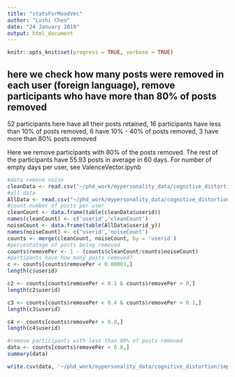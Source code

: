 ```yaml
---
title: "statsForMoodVec"
author: "Lushi Chen"
date: "24 January 2019"
output: html_document
---
```


```r
knitr::opts_knit$set(progress = TRUE, verbose = TRUE)
```

## here we check how many posts were removed in each user (foreign language), remove participants who have more than 80% of posts removed
52 participants here have all their posts retained, 16 participants have less than 10% of posts removed, 6 have 10% - 40% of posts removed, 3 have more than 80% posts removed

Here we remove participants with 80% of the posts removed. The rest of the participants have 55.93 posts in average in 60 days. For number of empty days per user, see ValenceVector.ipynb

```r
#data remove noise
cleanData <- read.csv("~/phd_work/mypersonality_data/cognitive_distortion/database/twoM_database.csv", header = T, fill=TRUE,row.names=NULL)
#all data
AllData <- read.csv("~/phd_work/mypersonality_data/cognitive_distortion/database/twoMonthsAnno.csv", header = T, fill=TRUE,row.names=NULL)
#count number of posts per user
cleanCount <- data.frame(table(cleanData$userid))
names(cleanCount) <- c('userid','cleanCount')
noiseCount <- data.frame(table(AllData$userid_y))
names(noiseCount) <- c('userid','noiseCount')
counts <- merge(cleanCount, noiseCount, by = 'userid')
#percentatage of posts being removed
counts$removePer <- 1 - (counts$cleanCount/counts$noiseCount)
#partipants have how many posts removed?
c <- counts[counts$removePer < 0.00001,]
length(c$userid)

c2 <- counts[counts$removePer < 0.1 & counts$removePer > 0,]
length(c2$userid)

c3 <- counts[counts$removePer < 0.4 & counts$removePer > 0.1,]
length(c3$userid)

c4 <- counts[counts$removePer > 0.8,]
length(c4$userid)

#remove participants with less than 80% of posts removed
data <- counts[counts$removePer < 0.8,]
summary(data)

write.csv(data, '~/phd_work/mypersonality_data/cognitive_distortion/important_data/Id80PerRetained.csv')
```


